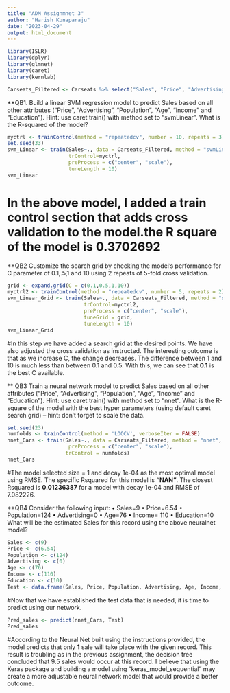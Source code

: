 ```yaml
---
title: "ADM Assignmnet 3"
author: "Harish Kunaparaju"
date: "2023-04-29"
output: html_document
---
```



```r
library(ISLR)
library(dplyr)
library(glmnet)
library(caret)
library(kernlab)

```

```r
Carseats_Filtered <- Carseats %>% select("Sales", "Price", "Advertising","Population","Age","Income","Education")
```


**QB1. Build a linear SVM regression model to predict Sales based on all other attributes ("Price",
"Advertising", "Population", "Age", "Income" and "Education"). Hint: use caret train() with
method set to “svmLinear”. What is the R-squared of the model? 

```r
myctrl <- trainControl(method = "repeatedcv", number = 10, repeats = 3)
set.seed(33)
svm_Linear <- train(Sales~., data = Carseats_Filtered, method = "svmLinear",
                    trControl=myctrl,
                    preProcess = c("center", "scale"),
                    tuneLength = 10)
svm_Linear
```
# In the above model, I added a train control section that adds cross validation to the model.the R square of the model is 0.3702692

**QB2 Customize the search grid by checking the model’s performance for C parameter of 0.1,.5,1
and 10 using 2 repeats of 5-fold cross validation. 
```r
grid <- expand.grid(C = c(0.1,0.5,1,10))
myctrl2 <- trainControl(method = "repeatedcv", number = 5, repeats = 2)
svm_Linear_Grid <- train(Sales~., data = Carseats_Filtered, method = "svmLinear",
                         trControl=myctrl2,
                         preProcess = c("center", "scale"),
                         tuneGrid = grid,
                         tuneLength = 10)
svm_Linear_Grid
```
#In this step we have added a search grid at the desired points. We have also adjusted the cross validation as instructed. The interesting outcome is that as we increase C, the change decreases. The difference between 1 and 10 is much less than between 0.1 and 0.5. With this, we can see that **0.1** is the best C available. 

** QB3 Train a neural network model to predict Sales based on all other attributes ("Price",
"Advertising", "Population", "Age", "Income" and "Education"). Hint: use caret train() with
method set to “nnet”. What is the R-square of the model with the best hyper parameters (using
default caret search grid) – hint: don’t forget to scale the data.

```r
set.seed(23)
numfolds <- trainControl(method = 'LOOCV', verboseIter = FALSE)
nnet_Cars <- train(Sales~., data = Carseats_Filtered, method = "nnet",
                    preProcess = c("center", "scale"),
                   trControl = numfolds)
nnet_Cars

```
#The model selected size = 1 and decay 1e-04 as the most optimal model using RMSE. The specific Rsquared for this model is **"NAN"**. The closest Rsquared is **0.01236387** for a model with decay 1e-04 and RMSE of 7.082226.

**QB4 Consider the following input:
• Sales=9
• Price=6.54
• Population=124
• Advertising=0
• Age=76
• Income= 110
• Education=10
What will be the estimated Sales for this record using the above neuralnet model?
```r
Sales <- c(9)
Price <- c(6.54)
Population <- c(124)
Advertising <- c(0)
Age <- c(76)
Income <- c(110)
Education <- c(10)
Test <- data.frame(Sales, Price, Population, Advertising, Age, Income, Education)
```
#Now that we have established the test data that is needed, it is time to predict using our network.

```r
Pred_sales <- predict(nnet_Cars, Test)
Pred_sales
```

#According to the Neural Net built using the instructions provided, the model predicts that only **1** sale will take place with the given record. This result is troubling as in the previous assignment, the decision tree concluded that 9.5 sales would occur at this record. I believe that using the Keras package and building a model using "keras_model_sequential" may create a more adjustable neural network model that would provide a better outcome.

